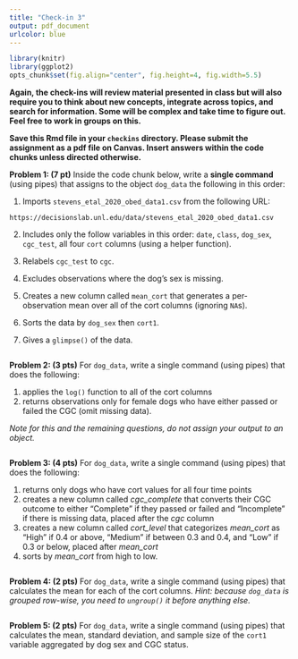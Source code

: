 ```yaml
---
title: "Check-in 3"
output: pdf_document
urlcolor: blue
---
```


```r
library(knitr)
library(ggplot2)
opts_chunk$set(fig.align="center", fig.height=4, fig.width=5.5)
```

**Again, the check-ins will review material presented in class but will also require you to think about new concepts, integrate across topics, and search for information. Some will be complex and take time to figure out. Feel free to work in groups on this. **

**Save this Rmd file in your `checkins` directory. Please submit the assignment as a pdf file on Canvas. Insert answers within the code chunks unless directed otherwise.**

**Problem 1: (7 pt)**  Inside the code chunk below, write a **single command** (using pipes) that assigns to the object `dog_data` the following in this order:

1. Imports `stevens_etal_2020_obed_data1.csv` from the following URL: 

`https://decisionslab.unl.edu/data/stevens_etal_2020_obed_data1.csv`

2. Includes only the follow variables in this order: `date`, `class`, `dog_sex`, `cgc_test`, all four `cort` columns (using a helper function).

3. Relabels `cgc_test` to `cgc`.

4. Excludes observations where the dog's sex is missing.

5. Creates a new column called `mean_cort` that generates a per-observation mean over all of the cort columns (ignoring `NA`s).

6. Sorts the data by `dog_sex` then `cort1`.

7. Gives a `glimpse()` of the data.


```r

```


**Problem 2: (3 pts)** For `dog_data`, write a single command (using pipes) that does the following:

1. applies the `log()` function to all of the cort columns
2. returns observations only for female dogs who have either passed or failed the CGC (omit missing data). 

*Note for this and the remaining questions, do not assign your output to an object.*

```r

```

**Problem 3: (4 pts)** For `dog_data`, write a single command (using pipes) that does the following:

1. returns only dogs who have cort values for all four time points
1. creates a new column called _cgc_complete_ that converts their CGC outcome to either "Complete" if they passed or failed and "Incomplete" if there is missing data, placed after the _cgc_ column
1. creates a new column called _cort_level_ that categorizes _mean_cort_ as "High" if 0.4 or above, "Medium" if between 0.3 and 0.4, and "Low" if 0.3 or below, placed after _mean_cort_
1. sorts by _mean_cort_ from high to low.

```r

```


**Problem 4: (2 pts)** For `dog_data`, write a single command (using pipes) that calculates the mean for each of the cort columns. *Hint: because `dog_data` is grouped row-wise, you need to `ungroup()` it before anything else.*

```r

```

**Problem 5: (2 pts)** For `dog_data`, write a single command (using pipes) that calculates the mean, standard deviation, and sample size of the `cort1` variable aggregated by dog sex and CGC status. 

```r

```


